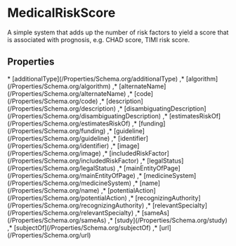 
# MedicalRiskScore

A simple system that adds up the number of risk factors to yield a score that is associated with prognosis, e.g. CHAD score, TIMI risk score.

## Properties

<Grid>
* [additionalType](/Properties/Schema.org/additionalType)
,* [algorithm](/Properties/Schema.org/algorithm)
,* [alternateName](/Properties/Schema.org/alternateName)
,* [code](/Properties/Schema.org/code)
,* [description](/Properties/Schema.org/description)
,* [disambiguatingDescription](/Properties/Schema.org/disambiguatingDescription)
,* [estimatesRiskOf](/Properties/Schema.org/estimatesRiskOf)
,* [funding](/Properties/Schema.org/funding)
,* [guideline](/Properties/Schema.org/guideline)
,* [identifier](/Properties/Schema.org/identifier)
,* [image](/Properties/Schema.org/image)
,* [includedRiskFactor](/Properties/Schema.org/includedRiskFactor)
,* [legalStatus](/Properties/Schema.org/legalStatus)
,* [mainEntityOfPage](/Properties/Schema.org/mainEntityOfPage)
,* [medicineSystem](/Properties/Schema.org/medicineSystem)
,* [name](/Properties/Schema.org/name)
,* [potentialAction](/Properties/Schema.org/potentialAction)
,* [recognizingAuthority](/Properties/Schema.org/recognizingAuthority)
,* [relevantSpecialty](/Properties/Schema.org/relevantSpecialty)
,* [sameAs](/Properties/Schema.org/sameAs)
,* [study](/Properties/Schema.org/study)
,* [subjectOf](/Properties/Schema.org/subjectOf)
,* [url](/Properties/Schema.org/url)

</Grid>

